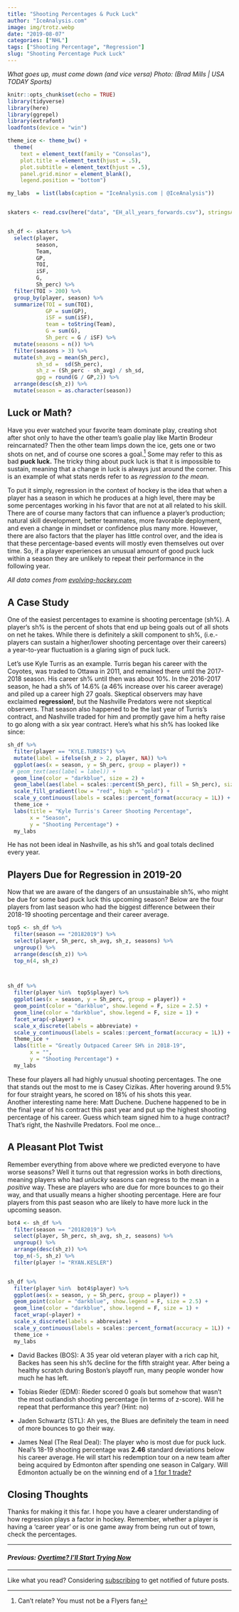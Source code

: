 ```yaml
---
title: "Shooting Percentages & Puck Luck"
author: "IceAnalysis.com"
image: img/trotz.webp
date: "2019-08-07"
categories: ["NHL"]
tags: ["Shooting Percentage", "Regression"]
slug: "Shooting Percentage Puck Luck"
---
```

*What goes up, must come down (and vice versa)*
<!--more-->
*Photo: (Brad Mills | USA TODAY Sports)*


```r
knitr::opts_chunk$set(echo = TRUE)
library(tidyverse)
library(here)
library(ggrepel)
library(extrafont)
loadfonts(device = "win")

theme_ice <- theme_bw() +
  theme(
    text = element_text(family = "Consolas"),
    plot.title = element_text(hjust = .5),
    plot.subtitle = element_text(hjust = .5),
    panel.grid.minor = element_blank(),
    legend.position = "bottom") 

my_labs  = list(labs(caption = "IceAnalysis.com | @IceAnalysis"))


skaters <- read.csv(here("data", "EH_all_years_forwards.csv"), stringsAsFactors = F)


sh_df <- skaters %>%
  select(player,
         season,
         Team,
         GP,
         TOI,
         iSF,
         G,
         Sh_perc) %>%
  filter(TOI > 200) %>%
  group_by(player, season) %>%
  summarize(TOI = sum(TOI),
            GP = sum(GP),
            iSF = sum(iSF),
            team = toString(Team),
            G = sum(G),
            Sh_perc = G / iSF) %>%
  mutate(seasons = n()) %>%
  filter(seasons > 3) %>%
  mutate(sh_avg = mean(Sh_perc),
         sh_sd =  sd(Sh_perc),
         sh_z = (Sh_perc - sh_avg) / sh_sd,
         gpg = round(G / GP,2)) %>%
  arrange(desc(sh_z)) %>%
  mutate(season = as.character(season))
```



## Luck or Math?

Have you ever watched your favorite team dominate play, creating shot after shot only to have the other team's goalie play like Martin Brodeur reincarnated? Then the other team limps down the ice, gets one or two shots on net, and of course one scores a goal.[^1] Some may refer to this as bad **puck luck.**  The tricky thing about puck luck is that it is impossible to sustain, meaning that a change in luck is always just around the corner. This is an example of what stats nerds refer to as *regression to the mean.*  



To put it simply, regression in the context of hockey is the idea that when a player has a season in which he produces at a high level, there may be some percentages working in his favor that are not at all related to his skill. There are of course many factors that can influence a player's production; natural skill development, better teammates, more favorable deployment, and even a change in mindset or confidence plus many more. However, there are also factors that the player has little control over, and the idea is that these percentage-based events will mostly even themselves out over time. So, if a player experiences an unusual amount of good puck luck within a season they are unlikely to repeat their performance in the following year.

*All data comes from [evolving-hockey.com](https://evolving-hockey.com/)*


## A Case Study

One of the easiest percentages to examine is shooting percentage (sh%). A player's sh% is the percent of shots that end up being goals out of all shots on net he takes. While there is definitely a skill component to sh%, (i.e.- players can sustain a higher/lower shooting percentage over their careers) a year-to-year fluctuation is a glaring sign of puck luck.

\newline

Let's use Kyle Turris as an example. Turris began his career with the Coyotes, was traded to Ottawa in 2011, and remained there until the 2017-2018 season. His career sh% until then was about 10%. In the 2016-2017 season, he had a sh% of 14.6% (a 46% increase over his career average) and piled up a career high 27 goals. Skeptical observers may have exclaimed **regression!**, but the Nashville Predators were not skeptical observers. That season also happened to be the last year of Turris's contract, and Nashville traded for him and promptly gave him a hefty raise to go along with a six year contract. Here's what his sh% has looked like since:

```r
sh_df %>%
  filter(player == "KYLE.TURRIS") %>%
  mutate(label = ifelse(sh_z > 2, player, NA)) %>%
  ggplot(aes(x = season, y = Sh_perc, group = player)) +
 # geom_text(aes(label = label)) +
  geom_line(color = "darkblue", size = 2) +
  geom_label(aes(label = scales::percent(Sh_perc), fill = Sh_perc), size = 3.5, show.legend = F) +
  scale_fill_gradient(low = "red", high = "gold") +
  scale_y_continuous(labels = scales::percent_format(accuracy = 1L)) +
  theme_ice +
  labs(title = "Kyle Turris's Career Shooting Percentage",
       x = "Season",
       y = "Shooting Percentage") +
  my_labs
```

He has not been ideal in Nashville, as his sh% and goal totals declined every year.


## Players Due for Regression in 2019-20


Now that we are aware of the dangers of an unsustainable sh%, who might be due for some bad puck luck this upcoming season? Below are the four players from last season who had the biggest difference between their 2018-19 shooting percentage and their career average.

```r
top5 <- sh_df %>%
  filter(season == "20182019") %>%
  select(player, Sh_perc, sh_avg, sh_z, seasons) %>%
  ungroup() %>%
  arrange(desc(sh_z)) %>%
  top_n(4, sh_z)



sh_df %>%
  filter(player %in%  top5$player) %>%
  ggplot(aes(x = season, y = Sh_perc, group = player)) +  
  geom_point(color = "darkblue", show.legend = F, size = 2.5) +
  geom_line(color = "darkblue", show.legend = F, size = 1) +
  facet_wrap(~player) +
  scale_x_discrete(labels = abbreviate) +
  scale_y_continuous(labels = scales::percent_format(accuracy = 1L)) +
  theme_ice +
  labs(title = "Greatly Outpaced Career SH% in 2018-19",
       x = "",
       y = "Shooting Percentage") +
  my_labs
```


These four players all had highly unusual shooting percentages. The one that stands out the most to me is Casey Cizikas. After hovering around 9.5% for four straight years, he scored on 18% of his shots this year.  
Another interesting name here: Matt Duchene. Duchene happened to be in the final year of his contract this past year and put up the highest shooting percentage of his career. Guess which team signed him to a huge contract? That's right, the Nashville Predators. Fool me once...


## A Pleasant Plot Twist


Remember everything from above where we predicted everyone to have worse seasons? Well it turns out that regression works in both directions, meaning players who had *unlucky* seasons can regress to the mean in a *positive* way. These are players who are due for more bounces to go their way, and that usually means a higher shooting percentage. Here are four players from this past season who are likely to have more luck in the upcoming season.


```r
bot4 <- sh_df %>%
  filter(season == "20182019") %>%
  select(player, Sh_perc, sh_avg, sh_z, seasons) %>%
  ungroup() %>%
  arrange(desc(sh_z)) %>%
  top_n(-5, sh_z) %>%
  filter(player != "RYAN.KESLER")


sh_df %>%
  filter(player %in%  bot4$player) %>%
  ggplot(aes(x = season, y = Sh_perc, group = player)) +  
  geom_point(color = "darkblue", show.legend = F, size = 2.5) +
  geom_line(color = "darkblue", show.legend = F, size = 1) +
  facet_wrap(~player) +
  scale_x_discrete(labels = abbreviate) +
  scale_y_continuous(labels = scales::percent_format(accuracy = 1L)) +
  theme_ice +
  my_labs
```


* David Backes (BOS): A 35 year old veteran player with a rich cap hit, Backes has seen his sh% decline for the fifth straight year. After being a healthy scratch during Boston's playoff run, many people wonder how much he has left.

* Tobias Rieder (EDM): Rieder scored 0 goals but somehow that wasn't the most outlandish shooting percentage (in terms of z-score). Will he repeat that performance this year? (Hint: no)   

* Jaden Schwartz (STL): Ah yes, the Blues are definitely the team in need of more bounces to go their way.  

* James Neal (The Real Deal): The player who is most due for puck luck. Neal's 18-19 shooting percentage was **2.46** standard deviations below his career average. He will start his redemption tour on a new team after being acquired by Edmonton after spending one season in Calgary. Will Edmonton actually be on the winning end of a [1 for 1 trade?](https://twitter.com/TSNBobMcKenzie/status/748238297273610240) 

## Closing Thoughts

Thanks for making it this far. I hope you have a clearer understanding of how regression plays a factor in hockey. Remember, whether a player is having a 'career year' or is one game away from being run out of town, check the percentages.

---

#### *Previous: [Overtime? I'll Start Trying Now](https://iceanalysis.com/overtime-hero/)*

---
Like what you read? Considering [subscribing](https://iceanalysis.com/subscribe) to get notified of future posts.






[^1]: Can't relate? You must not be a Flyers fan


